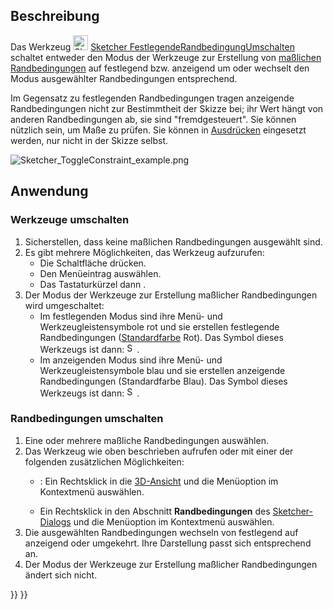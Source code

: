 <languages/>

{{Docnav/de
|[[Sketcher_ConstrainSnellsLaw/de|BrechungNachSnelliusFestlegen]]
|[[Sketcher_ToggleActiveConstraint/de|UmschalterAktiveRandbedingung]]
|[[Sketcher_Workbench/de|Sketcher]]
|IconL=Sketcher_ConstrainSnellsLaw.svg
|IconR=Sketcher_ToggleActiveConstraint.svg
|IconC=Workbench_Sketcher.svg
}}

{{GuiCommand/de
|Name=Sketcher ToggleDrivingConstraint
|Name/de=Sketcher FestlegendeRandbedingungUmschalten
|MenuLocation=Sketch → Sketcher-Randbedingungen → Randbedingung zwischen festlegend und anzeigend umschalten
|Workbenches=[[Sketcher_Workbench/de|Sketcher]]
|Shortcut={{KEY|K}} {{KEY|X}}
|Version=0.16
|SeeAlso=[[Sketcher_ToggleActiveConstraint/de|Sketcher AktiveRandbedingungUmschalten]]
}}

<span id="Description"></span>
==Beschreibung==

Das Werkzeug [[Image:Sketcher ToggleDrivingConstraint.svg|24px]] [[Sketcher_ToggleDrivingConstraint/de|Sketcher FestlegendeRandbedingungUmschalten]]  schaltet entweder den Modus der Werkzeuge zur Erstellung von [[Sketcher_Workbench/de#Sketcher_CompDimensionTools|maßlichen Randbedingungen]] auf festlegend bzw. anzeigend um oder wechselt den Modus ausgewählter Randbedingungen entsprechend.

Im Gegensatz zu festlegenden Randbedingungen tragen anzeigende Randbedingungen nicht zur Bestimmtheit der Skizze bei; ihr Wert hängt von anderen Randbedingungen ab, sie sind "fremdgesteuert". Sie können nützlich sein, um Maße zu prüfen. Sie können in [[Expressions/de|Ausdrücken]] eingesetzt werden, nur nicht in der Skizze selbst.

[[File:Sketcher ToggleConstraint example.png|none]]
{{Caption|Festlegende maßliche Randbedingungen (rot) für den horizontalen Abstand (50 mm), den vertikalen Abstand (30 mm) und den Winkel (75°) wurden zur Definition des Profils eingesetzt; auf dem schrägen Liniensegment wurde eine anzeigende Randbedingung hinzugefügt, um seine Länge (31,0583 mm) zu erfassen.}}

<span id="Usage"></span>
==Anwendung==

<span id="Toggle_tools"></span>
===Werkzeuge umschalten===

# Sicherstellen, dass keine maßlichen Randbedingungen ausgewählt sind.
# Es gibt mehrere Möglichkeiten, das Werkzeug aufzurufen:
#* Die Schaltfläche {{Button|[[Image:Sketcher_ToggleDrivingConstraint.svg|16px]] [[Sketcher_ToggleDrivingConstraint/de|Randbedingung zwischen festlegend und anzeigend umschalten]]}} drücken.
#* Den Menüeintrag {{MenuCommand|Skizze → Sketcher-Randbedingungen → [[Image:Sketcher_ToggleDrivingConstraint.svg|16px]] Randbedingung zwischen festlegend und anzeigend umschalten}} auswählen.
#* Das Tastaturkürzel {{KEY|K}} dann {{KEY|X}}.
# Der Modus der Werkzeuge zur Erstellung maßlicher Randbedingungen wird umgeschaltet:
#* Im festlegenden Modus sind ihre Menü- und Werkzeugleistensymbole rot und sie erstellen festlegende Randbedingungen ([[Sketcher_Preferences/de#Darstellung|Standardfarbe]] Rot). Das Symbol dieses Werkzeugs ist dann: [[Image:Sketcher_ToggleConstraint.svg|16px]].
#* Im anzeigenden Modus sind ihre Menü- und Werkzeugleistensymbole blau und sie erstellen anzeigende Randbedingungen (Standardfarbe Blau). Das Symbol dieses Werkzeugs ist dann: [[Image:Sketcher_ToggleConstraint_Driven.svg|16px]].

<span id="Toggle_constraints"></span>
===Randbedingungen umschalten===

# Eine oder mehrere maßliche Randbedingungen auswählen.
# Das Werkzeug wie oben beschrieben aufrufen oder mit einer der folgenden zusätzlichen Möglichkeiten:
#* {{Version/de|1.0}}: Ein Rechtsklick in die [[3D_view|3D-Ansicht]] und die Menüoption {{MenuCommand|[[Image:Sketcher_ToggleDrivingConstraint.svg|16px]] Randbedingung zwischen festlegend und anzeigend umschalten}} im Kontextmenü auswählen.
#* Ein Rechtsklick in den Abschnitt '''Randbedingungen''' des [[Sketcher_Dialog/de|Sketcher-Dialogs]] und die Menüoption {{MenuCommand|Randbedingung zwischen festlegend und anzeigend umschalten}} im Kontextmenü auswählen.
# Die ausgewählten Randbedingungen wechseln von festlegend auf anzeigend oder umgekehrt. Ihre Darstellung passt sich entsprechend an.
# Der Modus der Werkzeuge zur Erstellung maßlicher Randbedingungen ändert sich nicht.


{{Docnav/de
|[[Sketcher_ConstrainSnellsLaw/de|BrechungNachSnelliusFestlegen]]
|[[Sketcher_ToggleActiveConstraint/de|UmschalterAktiveRandbedingung]]
|[[Sketcher_Workbench/de|Sketcher]]
|IconL=Sketcher_ConstrainSnellsLaw.svg
|IconR=Sketcher_ToggleActiveConstraint.svg
|IconC=Workbench_Sketcher.svg
}}

{{Sketcher_Tools_navi{{#translation:}}}}
{{Userdocnavi{{#translation:}}}}